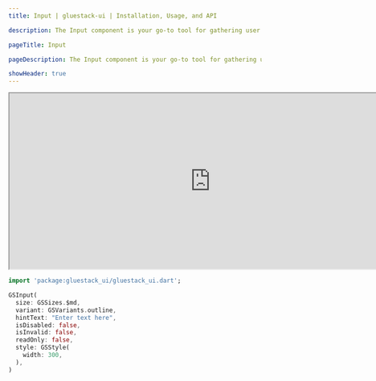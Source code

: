 ```yaml
---
title: Input | gluestack-ui | Installation, Usage, and API

description: The Input component is your go-to tool for gathering user input in a sleek and user-friendly text field. Whether you're designing a simple login form or a complex search feature, this component has got you covered.

pageTitle: Input

pageDescription: The Input component is your go-to tool for gathering user input in a sleek and user-friendly text field. Whether you're designing a simple login form or a complex search feature, this component has got you covered.

showHeader: true
---
```



<Meta title="Components/Forms/Input" />

<iframe
  src="http://localhost:53075/#/inputPreview"
  title="Example"
  width="800"
  height="350"
></iframe>

```dart
import 'package:gluestack_ui/gluestack_ui.dart';

GSInput(
  size: GSSizes.$md,
  variant: GSVariants.outline,
  hintText: "Enter text here",
  isDisabled: false,
  isInvalid: false,
  readOnly: false,
  style: GSStyle(
    width: 300,
  ),
)
```
